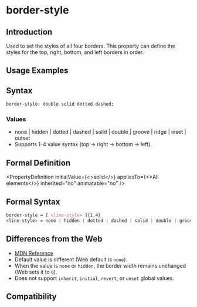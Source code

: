 # border-style

## Introduction

Used to set the styles of all four borders. This property can define the styles for the top, right, bottom, and left borders in order.

## Usage Examples


<Go
  example="css-api"
  defaultFile="src/border-style/App.tsx"
  img="https://lf-lynx.tiktok-cdns.com/obj/lynx-artifacts-oss-sg/lynx-website/assets/doc/css/border-style.jpg"
  defaultEntryFile="dist/border-style.lynx.bundle"
  entry="src/border-style"
/>

## Syntax

```css
border-style: double solid dotted dashed;
```

### Values

- none | hidden | dotted | dashed | solid | double | groove | ridge | inset | outset
- Supports 1-4 value syntax (top → right → bottom → left).

## Formal Definition


<PropertyDefinition
  initialValue={<>solid</>}
  appliesTo={<>All elements</>}
  inherited="no"
  animatable="no"
/>

## Formal Syntax

```css
border-style = [ <line-style> ]{1,4}
<line-style> = none | hidden | dotted | dashed | solid | double | groove | ridge | inset | outset
```

## Differences from the Web

- [MDN Reference](https://developer.mozilla.org/en-US/docs/Web/CSS/border-style)
- Default value is different (Web default is `none`).
- When the value is `none` or `hidden`, the border width remains unchanged (Web sets it to `0`).
- Does not support `inherit`, `initial`, `revert`, or `unset` global values.

## Compatibility


<LegacyCompatTable metadata="css/properties/border-style" />
